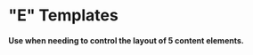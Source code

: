
<Meta
  title="layout/Template/Template Library/E Templates"
  component={Template}
  decorators={[ContainerLarge]}
/>

# "E" Templates

#### Use when needing to control the layout of 5 content elements.

<Preview withToolbar>
  <Story name="E_01">
    <Template
      id="Template E_01"
      template="E_01"
      hasCards
      A={{
        id: "A",
        content: (
          <Center>
            <Title text="A" />
          </Center>
        ),
      }}
      B={{
        id: "B",
        content: (
          <Center>
            <Title text="B" />
          </Center>
        ),
      }}
      C={{
        id: "C",
        content: (
          <Center>
            <Title text="C" />
          </Center>
        ),
      }}
      D={{
        id: "D",
        content: (
          <Center>
            <Title text="D" />
          </Center>
        ),
      }}
      E={{
        id: "E",
        content: (
          <Center>
            <Title text="E" />
          </Center>
        ),
      }}
    />
  </Story>
</Preview>

<Preview withToolbar>
  <Story name="E_02">
    <Template
      id="Template E_02"
      template="E_02"
      hasCards
      A={{
        id: "A",
        content: (
          <Center>
            <Title text="A" />
          </Center>
        ),
      }}
      B={{
        id: "B",
        content: (
          <Center>
            <Title text="B" />
          </Center>
        ),
      }}
      C={{
        id: "C",
        content: (
          <Center>
            <Title text="C" />
          </Center>
        ),
      }}
      D={{
        id: "D",
        content: (
          <Center>
            <Title text="D" />
          </Center>
        ),
      }}
      E={{
        id: "E",
        content: (
          <Center>
            <Title text="E" />
          </Center>
        ),
      }}
    />
  </Story>
</Preview>
